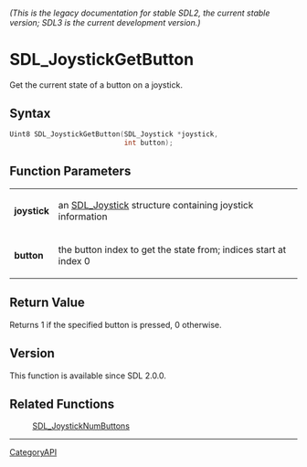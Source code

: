 ====== (This is the legacy documentation for stable SDL2, the current stable version; SDL3 is the current development version.) ======
= SDL_JoystickGetButton =

Get the current state of a button on a joystick.

== Syntax ==

<syntaxhighlight lang='c'>
Uint8 SDL_JoystickGetButton(SDL_Joystick *joystick,
                            int button);
</syntaxhighlight>

== Function Parameters ==

{|
|'''joystick'''
|an [[SDL_Joystick]] structure containing joystick information
|-
|'''button'''
|the button index to get the state from; indices start at index 0
|}

== Return Value ==

Returns 1 if the specified button is pressed, 0 otherwise.

== Version ==

This function is available since SDL 2.0.0.

== Related Functions ==

:[[SDL_JoystickNumButtons]]

----
[[CategoryAPI]]


